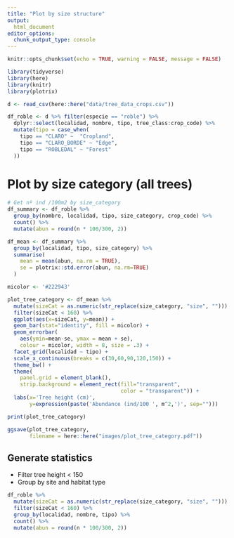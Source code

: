 ```yaml
---
title: "Plot by size structure"
output: 
  html_document
editor_options: 
  chunk_output_type: console
---
```


```r
knitr::opts_chunk$set(echo = TRUE, warning = FALSE, message = FALSE)
```

```r
library(tidyverse)
library(here)
library(knitr)
library(plotrix)
```

```r
d <- read_csv(here::here("data/tree_data_crops.csv"))

df_roble <- d %>% filter(especie == "roble") %>% 
  dplyr::select(localidad, nombre, tipo, tree_class:crop_code) %>% 
  mutate(tipo = case_when(
    tipo == "CLARO" ~  "Cropland",
    tipo == "CLARO_BORDE" ~ "Edge",
    tipo == "ROBLEDAL" ~ "Forest"
  ))
```

# Plot by size category (all trees)
```r
# Get nº ind /100m2 by size_category
df_summary <- df_roble %>% 
  group_by(nombre, localidad, tipo, size_category, crop_code) %>% 
  count() %>% 
  mutate(abun = round(n * 100/300, 2))

df_mean <- df_summary %>% 
  group_by(localidad, tipo, size_category) %>% 
  summarise(
    mean = mean(abun, na.rm = TRUE),
    se = plotrix::std.error(abun, na.rm=TRUE)
  )
```

```r
micolor <- '#222943'

plot_tree_category <- df_mean %>% 
  mutate(sizeCat = as.numeric(str_replace(size_category, "size", ""))) %>%
  filter(sizeCat < 160) %>% 
  ggplot(aes(x=sizeCat, y=mean)) +
  geom_bar(stat="identity", fill = micolor) + 
  geom_errorbar(
    aes(ymin=mean-se, ymax = mean + se), 
    colour = micolor, width = 8, size = .3) + 
  facet_grid(localidad ~ tipo) +
  scale_x_continuous(breaks = c(30,60,90,120,150)) +
  theme_bw() + 
  theme(
    panel.grid = element_blank(), 
    strip.background = element_rect(fill="transparent", 
                                    color = "transparent")) + 
  labs(x='Tree height (cm)', 
       y=expression(paste('Abundance (ind/100 ', m^2,')', sep="")))

print(plot_tree_category)
```

```r
ggsave(plot_tree_category, 
       filename = here::here("images/plot_tree_category.pdf"))
```


## Generate statistics 
- Filter tree height < 150 
- Group by site and habitat type 

```r
df_roble %>% 
  mutate(sizeCat = as.numeric(str_replace(size_category, "size", ""))) %>%
  filter(sizeCat < 160) %>% 
  group_by(localidad, nombre, tipo) %>% 
  count() %>% 
  mutate(abun = round(n * 100/300, 2))


```









